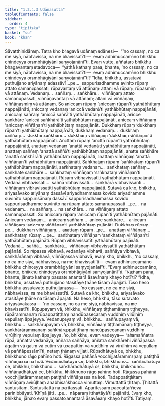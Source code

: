 ```yaml
---
title: "1.2.1.3 Udānasutta"
tableOfContents: false
sidebar:
  order: 4
type: "tipitaka"
basket: "su"
book: "khan"
---
```



<DynamicBreadcrumb />

<Division number="55" book="khan" bookNo="13" page="45">

<Paragraph number="242" book="khan">
Sāvatthinidānaṃ. Tatra kho bhagavā udānaṃ udānesi—  “‘no cassaṃ, no ca me siyā, nābhavissa, na me bhavissatī’ti—  evaṃ adhimuccamāno bhikkhu chindeyya orambhāgiyāni saṃyojanānī”ti. Evaṃ vutte, aññataro bhikkhu bhagavantaṃ etadavoca—  “yathā kathaṃ pana, bhante, ‘no cassaṃ, no ca me siyā, nābhavissa, na me bhavissatī’ti—  evaṃ adhimuccamāno bhikkhu chindeyya orambhāgiyāni saṃyojanānī”ti?
</Paragraph>

<Paragraph number="243" book="khan">
“Idha, bhikkhu, assutavā puthujjano ariyānaṃ adassāvī …pe…  sappurisadhamme avinīto rūpaṃ attato samanupassati, rūpavantaṃ vā attānaṃ; attani vā rūpaṃ, rūpasmiṃ vā attānaṃ. Vedanaṃ…  saññaṃ…  saṅkhāre…  viññāṇaṃ attato samanupassati, viññāṇavantaṃ vā attānaṃ; attani vā viññāṇaṃ, viññāṇasmiṃ vā attānaṃ.
</Paragraph>

<Paragraph number="244" book="khan">
So aniccaṃ rūpaṃ ‘aniccaṃ rūpan’ti yathābhūtaṃ nappajānāti, aniccaṃ vedanaṃ ‘aniccā vedanā’ti yathābhūtaṃ nappajānāti, aniccaṃ saññaṃ ‘aniccā saññā’ti yathābhūtaṃ nappajānāti, anicce saṅkhāre ‘aniccā saṅkhārā’ti yathābhūtaṃ nappajānāti, aniccaṃ viññāṇaṃ ‘aniccaṃ viññāṇan’ti yathābhūtaṃ nappajānāti.
</Paragraph>

<Paragraph number="245" book="khan">
Dukkhaṃ rūpaṃ ‘dukkhaṃ rūpan’ti yathābhūtaṃ nappajānāti, dukkhaṃ vedanaṃ…  dukkhaṃ saññaṃ…  dukkhe saṅkhāre…  dukkhaṃ viññāṇaṃ ‘dukkhaṃ viññāṇan’ti yathābhūtaṃ nappajānāti.
</Paragraph>

<Paragraph number="246" book="khan">
Anattaṃ rūpaṃ ‘anattā rūpan’ti yathābhūtaṃ nappajānāti, anattaṃ vedanaṃ ‘anattā vedanā’ti yathābhūtaṃ nappajānāti, anattaṃ saññaṃ ‘anattā saññā’ti yathābhūtaṃ nappajānāti, anatte saṅkhāre ‘anattā saṅkhārā’ti yathābhūtaṃ nappajānāti, anattaṃ viññāṇaṃ ‘anattā viññāṇan’ti yathābhūtaṃ nappajānāti.
</Paragraph>

<Paragraph number="247" book="khan">
Saṅkhataṃ rūpaṃ ‘saṅkhataṃ rūpan’ti yathābhūtaṃ nappajānāti, saṅkhataṃ vedanaṃ…  saṅkhataṃ saññaṃ…  saṅkhate saṅkhāre…  saṅkhataṃ viññāṇaṃ ‘saṅkhataṃ viññāṇan’ti yathābhūtaṃ nappajānāti. Rūpaṃ vibhavissatīti yathābhūtaṃ nappajānāti. Vedanā vibhavissati…  saññā vibhavissati…  saṅkhārā vibhavissanti…  viññāṇaṃ vibhavissatīti yathābhūtaṃ nappajānāti.
</Paragraph>

<Paragraph number="248" book="khan">
Sutavā ca kho, bhikkhu, ariyasāvako ariyānaṃ dassāvī ariyadhammassa kovido ariyadhamme suvinīto sappurisānaṃ dassāvī sappurisadhammassa kovido sappurisadhamme suvinīto na rūpaṃ attato samanupassati …pe…  na vedanaṃ…  na saññaṃ…  na saṅkhāre…  na viññāṇaṃ attato samanupassati.
</Paragraph>

<Paragraph number="249" book="khan">
So aniccaṃ rūpaṃ ‘aniccaṃ rūpan’ti yathābhūtaṃ pajānāti. Aniccaṃ vedanaṃ…  aniccaṃ saññaṃ…  anicce saṅkhāre…  aniccaṃ viññāṇaṃ ‘aniccaṃ viññāṇan’ti yathābhūtaṃ pajānāti. Dukkhaṃ rūpaṃ …pe…  dukkhaṃ viññāṇaṃ…  anattaṃ rūpaṃ …pe…  anattaṃ viññāṇaṃ…  saṅkhataṃ rūpaṃ …pe…  saṅkhataṃ viññāṇaṃ ‘saṅkhataṃ viññāṇan’ti yathābhūtaṃ pajānāti. Rūpaṃ vibhavissatīti yathābhūtaṃ pajānāti. Vedanā…  saññā…  saṅkhārā…  viññāṇaṃ vibhavissatīti yathābhūtaṃ pajānāti.
</Paragraph>

<Paragraph number="250" book="khan">
So rūpassa vibhavā, vedanāya vibhavā, saññāya vibhavā, saṅkhārānaṃ vibhavā, viññāṇassa vibhavā, evaṃ kho, bhikkhu, ‘no cassaṃ, no ca me siyā, nābhavissa, na me bhavissatī’ti—  evaṃ adhimuccamāno bhikkhu chindeyya orambhāgiyāni saṃyojanānī”ti. “Evaṃ adhimuccamāno, bhante, bhikkhu chindeyya orambhāgiyāni saṃyojanānī”ti.
</Paragraph>

<Paragraph number="251" book="khan">
“Kathaṃ pana, bhante, jānato kathaṃ passato anantarā āsavānaṃ khayo hotī”ti? “Idha, bhikkhu, assutavā puthujjano atasitāye ṭhāne tāsaṃ āpajjati. Tāso heso bhikkhu assutavato puthujjanassa—  ‘no cassaṃ, no ca me siyā, nābhavissa, na me bhavissatī’ti.
</Paragraph>

<Paragraph number="252" book="khan">
Sutavā ca kho, bhikkhu, ariyasāvako atasitāye ṭhāne na tāsaṃ āpajjati. Na heso, bhikkhu, tāso sutavato ariyasāvakassa—  ‘no cassaṃ, no ca me siyā, nābhavissa, na me bhavissatī’ti. Rūpupayaṃ vā, bhikkhu, viññāṇaṃ tiṭṭhamānaṃ tiṭṭheyya, rūpārammaṇaṃ rūpappatiṭṭhaṃ nandūpasecanaṃ vuddhiṃ virūḷhiṃ vepullaṃ āpajjeyya. Vedanupayaṃ vā, bhikkhu…  saññupayaṃ vā, bhikkhu…  saṅkhārupayaṃ vā, bhikkhu, viññāṇaṃ tiṭṭhamānaṃ tiṭṭheyya, saṅkhārārammaṇaṃ saṅkhārappatiṭṭhaṃ nandūpasecanaṃ vuddhiṃ virūḷhiṃ vepullaṃ āpajjeyya.
</Paragraph>

<Paragraph number="253" book="khan">
Yo, bhikkhu, evaṃ vadeyya—  ‘ahamaññatra rūpā, aññatra vedanāya, aññatra saññāya, aññatra saṅkhārehi viññāṇassa āgatiṃ vā gatiṃ vā cutiṃ vā upapattiṃ vā vuddhiṃ vā virūḷhiṃ vā vepullaṃ vā paññāpessāmī’ti, netaṃ ṭhānaṃ vijjati.
</Paragraph>

<Paragraph number="254" book="khan">
Rūpadhātuyā ce, bhikkhu, bhikkhuno rāgo pahīno hoti. Rāgassa pahānā vocchijjatārammaṇaṃ patiṭṭhā viññāṇassa na hoti. Vedanādhātuyā ce, bhikkhu, bhikkhuno…  saññādhātuyā ce, bhikkhu, bhikkhuno…  saṅkhāradhātuyā ce, bhikkhu, bhikkhuno…  viññāṇadhātuyā ce, bhikkhu, bhikkhuno rāgo pahīno hoti. Rāgassa pahānā vocchijjatārammaṇaṃ patiṭṭhā viññāṇassa na hoti. Tadappatiṭṭhitaṃ viññāṇaṃ avirūḷhaṃ anabhisaṅkhacca vimuttaṃ. Vimuttattā ṭhitaṃ. Ṭhitattā santusitaṃ. Santusitattā na paritassati. Aparitassaṃ paccattaññeva parinibbāyati. ‘Khīṇā jāti …pe…  nāparaṃ itthattāyā’ti pajānāti. Evaṃ kho, bhikkhu, jānato evaṃ passato anantarā āsavānaṃ khayo hotī”ti.

</Paragraph>
</Division>

<Paragraph number="255" type="center" book="khan">
Tatiyaṃ.
</Paragraph>